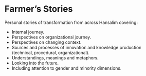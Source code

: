 # Farmer's Stories

Personal stories of transformation from across Hansalim covering:

  - Internal journey.
  - Perspectives on organizational journey.
  - Perspectives on changing context.
  - Sources and processes of innovation and knowledge production (technical, procedural, organizational).
  - Understandings, meanings and metaphors.
  - Looking into the future.
  - Including attention to gender and minority dimensions.